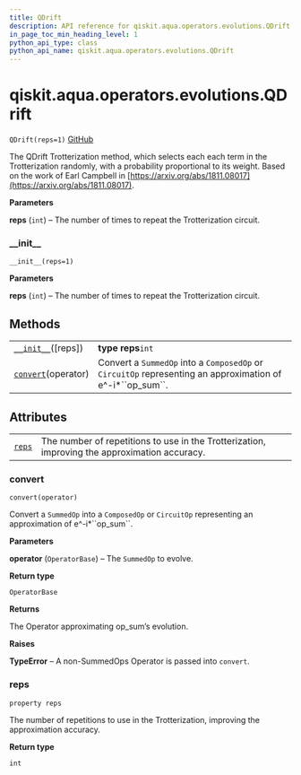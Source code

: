 ```yaml
---
title: QDrift
description: API reference for qiskit.aqua.operators.evolutions.QDrift
in_page_toc_min_heading_level: 1
python_api_type: class
python_api_name: qiskit.aqua.operators.evolutions.QDrift
---
```


# qiskit.aqua.operators.evolutions.QDrift

<span id="qiskit.aqua.operators.evolutions.QDrift" />

`QDrift(reps=1)` [GitHub](https://github.com/qiskit-community/qiskit-aqua/tree/stable/0.9/qiskit/aqua/operators/evolutions/trotterizations/qdrift.py "view source code")

The QDrift Trotterization method, which selects each each term in the Trotterization randomly, with a probability proportional to its weight. Based on the work of Earl Campbell in [https://arxiv.org/abs/1811.08017](https://arxiv.org/abs/1811.08017).

**Parameters**

**reps** (`int`) – The number of times to repeat the Trotterization circuit.

### \_\_init\_\_

<span id="qiskit.aqua.operators.evolutions.QDrift.__init__" />

`__init__(reps=1)`

**Parameters**

**reps** (`int`) – The number of times to repeat the Trotterization circuit.

## Methods

|                                                                                                                             |                                                                                                                 |
| --------------------------------------------------------------------------------------------------------------------------- | --------------------------------------------------------------------------------------------------------------- |
| [`__init__`](#qiskit.aqua.operators.evolutions.QDrift.__init__ "qiskit.aqua.operators.evolutions.QDrift.__init__")(\[reps]) | **type reps**`int`                                                                                              |
| [`convert`](#qiskit.aqua.operators.evolutions.QDrift.convert "qiskit.aqua.operators.evolutions.QDrift.convert")(operator)   | Convert a `SummedOp` into a `ComposedOp` or `CircuitOp` representing an approximation of e^-i\*\`\`op\_sum\`\`. |

## Attributes

|                                                                                                        |                                                                                               |
| ------------------------------------------------------------------------------------------------------ | --------------------------------------------------------------------------------------------- |
| [`reps`](#qiskit.aqua.operators.evolutions.QDrift.reps "qiskit.aqua.operators.evolutions.QDrift.reps") | The number of repetitions to use in the Trotterization, improving the approximation accuracy. |

### convert

<span id="qiskit.aqua.operators.evolutions.QDrift.convert" />

`convert(operator)`

Convert a `SummedOp` into a `ComposedOp` or `CircuitOp` representing an approximation of e^-i\*\`\`op\_sum\`\`.

**Parameters**

**operator** (`OperatorBase`) – The `SummedOp` to evolve.

**Return type**

`OperatorBase`

**Returns**

The Operator approximating op\_sum’s evolution.

**Raises**

**TypeError** – A non-SummedOps Operator is passed into `convert`.

### reps

<span id="qiskit.aqua.operators.evolutions.QDrift.reps" />

`property reps`

The number of repetitions to use in the Trotterization, improving the approximation accuracy.

**Return type**

`int`

